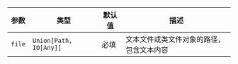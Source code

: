 | 参数 | 类型 | 默认值 | 描述 |
| --- | --- | --- | --- |
| `file` | `Union[Path, IO[Any]]` | 必填 | 文本文件或类文件对象的路径，包含文本内容 |